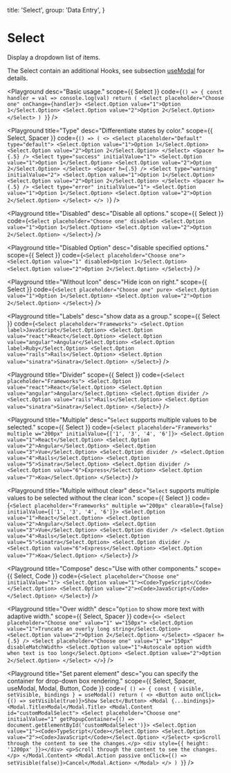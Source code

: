 
  title: 'Select',
  group: 'Data Entry',
}

# Select

Display a dropdown list of items.

The Select contain an additional Hooks, see subsection [useModal](/hooks/use-modal) for details.

<Playground
  desc="Basic usage."
  scope={{ Select }}
  code={`
() => {
  const handler = val => console.log(val)
  return (
    <Select placeholder="Choose one" onChange={handler}>
      <Select.Option value="1">Option 1</Select.Option>
      <Select.Option value="2">Option 2</Select.Option>
    </Select>
  )
}
`}
/>

<Playground
  title="Type"
  desc="Differentiate states by color."
  scope={{ Select, Spacer }}
  code={`
() => (
  <>
    <Select placeholder="Default" type="default">
      <Select.Option value="1">Option 1</Select.Option>
      <Select.Option value="2">Option 2</Select.Option>
    </Select>
    <Spacer h={.5} />
    <Select type="success" initialValue="1">
      <Select.Option value="1">Option 1</Select.Option>
      <Select.Option value="2">Option 2</Select.Option>
    </Select>
    <Spacer h={.5} />
    <Select type="warning" initialValue="2">
      <Select.Option value="1">Option 1</Select.Option>
      <Select.Option value="2">Option 2</Select.Option>
    </Select>
    <Spacer h={.5} />
    <Select type="error" initialValue="1">
      <Select.Option value="1">Option 1</Select.Option>
      <Select.Option value="2">Option 2</Select.Option>
    </Select>
  </>
)
`}
/>

<Playground
  title="Disabled"
  desc="Disable all options."
  scope={{ Select }}
  code={`
<Select placeholder="Choose one" disabled>
  <Select.Option value="1">Option 1</Select.Option>
  <Select.Option value="2">Option 2</Select.Option>
</Select>
`}
/>

<Playground
  title="Disabled Option"
  desc="disable specified options."
  scope={{ Select }}
  code={`
<Select placeholder="Choose one">
  <Select.Option value="1" disabled>Option 1</Select.Option>
  <Select.Option value="2">Option 2</Select.Option>
</Select>
`}
/>

<Playground
  title="Without Icon"
  desc="Hide icon on right."
  scope={{ Select }}
  code={`
<Select placeholder="Choose one" pure>
  <Select.Option value="1">Option 1</Select.Option>
  <Select.Option value="2">Option 2</Select.Option>
</Select>
`}
/>

<Playground
  title="Labels"
  desc="show data as a group."
  scope={{ Select }}
  code={`
<Select placeholder="Frameworks">
  <Select.Option label>JavaScript</Select.Option>
  <Select.Option value="react">React</Select.Option>
  <Select.Option value="angular">Angular</Select.Option>
  <Select.Option label>Ruby</Select.Option>
  <Select.Option value="rails">Rails</Select.Option>
  <Select.Option value="sinatra">Sinatra</Select.Option>
</Select>
`}
/>

<Playground
  title="Divider"
  scope={{ Select }}
  code={`
<Select placeholder="Frameworks">
  <Select.Option value="react">React</Select.Option>
  <Select.Option value="angular">Angular</Select.Option>
  <Select.Option divider />
  <Select.Option value="rails">Rails</Select.Option>
  <Select.Option value="sinatra">Sinatra</Select.Option>
</Select>
`}
/>

<Playground
  title="Multiple"
  desc="`Select` supports multiple values to be selected."
  scope={{ Select }}
  code={`
<Select placeholder="Frameworks" multiple w="200px" initialValue={['1', '3', '4', '6']}>
  <Select.Option value="1">React</Select.Option>
  <Select.Option value="2">Angular</Select.Option>
  <Select.Option value="3">Vue</Select.Option>
  <Select.Option divider />
  <Select.Option value="4">Rails</Select.Option>
  <Select.Option value="5">Sinatra</Select.Option>
  <Select.Option divider />
  <Select.Option value="6">Express</Select.Option>
  <Select.Option value="7">Koa</Select.Option>
</Select>
`}
/>

<Playground
  title="Multiple without clear"
  desc="`Select` supports multiple values to be selected without the clear icon."
  scope={{ Select }}
  code={`
<Select placeholder="Frameworks" multiple w="200px" clearable={false} initialValue={['1', '3', '4', '6']}>
  <Select.Option value="1">React</Select.Option>
  <Select.Option value="2">Angular</Select.Option>
  <Select.Option value="3">Vue</Select.Option>
  <Select.Option divider />
  <Select.Option value="4">Rails</Select.Option>
  <Select.Option value="5">Sinatra</Select.Option>
  <Select.Option divider />
  <Select.Option value="6">Express</Select.Option>
  <Select.Option value="7">Koa</Select.Option>
</Select>
`}
/>

<Playground
  title="Compose"
  desc="Use with other components."
  scope={{ Select, Code }}
  code={`
<Select placeholder="Choose one" initialValue="1">
  <Select.Option value="1"><Code>TypeScript</Code></Select.Option>
  <Select.Option value="2"><Code>JavaScript</Code></Select.Option>
</Select>
`}
/>

<Playground
  title="Over width"
  desc="`Option` to show more text with adaptive width."
  scope={{ Select, Spacer }}
  code={`
<>
  <Select placeholder="Choose one" value="1" w="150px">
    <Select.Option value="1">Truncate an overly long string</Select.Option>
    <Select.Option value="2">Option 2</Select.Option>
  </Select>
  <Spacer h={.5} />
  <Select placeholder="Choose one" value="1" w="150px" disableMatchWidth>
    <Select.Option value="1">Autoscale option width when text is too long</Select.Option>
    <Select.Option value="2">Option 2</Select.Option>
  </Select>
</>
`}
/>

<Playground
  title="Set parent element"
  desc="you can specify the container for drop-down box rendering."
  scope={{ Select, Spacer, useModal, Modal, Button, Code }}
  code={`
() => {
  const { visible, setVisible, bindings } = useModal()
  return (
    <>
      <Button auto onClick={() => setVisible(true)}>Show Select</Button>
      <Modal {...bindings}>
        <Modal.Title>Modal</Modal.Title>
        <Modal.Content id="customModalSelect">
          <Select placeholder="Choose one" initialValue="1"
            getPopupContainer={() => document.getElementById('customModalSelect')}>
            <Select.Option value="1"><Code>TypeScript</Code></Select.Option>
            <Select.Option value="2"><Code>JavaScript</Code></Select.Option>
          </Select>
          <p>Scroll through the content to see the changes.</p>
          <div style={{ height: '1200px' }}></div>
          <p>Scroll through the content to see the changes.</p>
        </Modal.Content>
        <Modal.Action passive onClick={() => setVisible(false)}>Cancel</Modal.Action>
      </Modal>
    </>
  )
}`}
/>

<Attributes component="Select" edit="/app/components/select.mdx"></Attributes>
